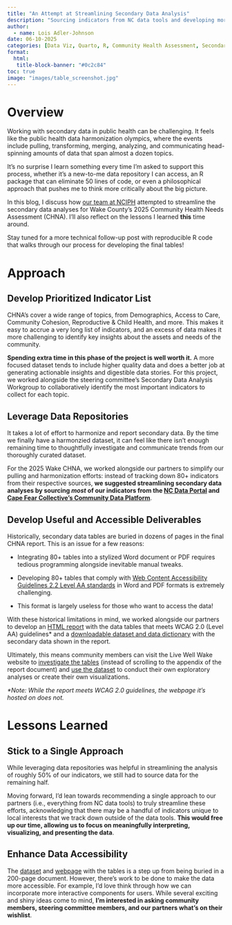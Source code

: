 ```yaml
---
title: "An Attempt at Streamlining Secondary Data Analysis"
description: "Sourcing indicators from NC data tools and developing more accessible summary tables for the 2025 Wake County CHNA."
author:
  - name: Lois Adler-Johnson
date: 06-10-2025
categories: [Data Viz, Quarto, R, Community Health Assessment, Secondary Data, Data Analysis]
format: 
  html:
   title-block-banner: "#0c2c84"
toc: true
image: "images/table_screenshot.jpg"
---
```


# Overview

Working with secondary data in public health can be challenging. It feels like the public health data harmonization olympics, where the events include pulling, transforming, merging, analyzing, and communicating head-spinning amounts of data that span almost a dozen topics.

It's no surprise I learn something every time I'm asked to support this process, whether it's a new-to-me data repository I can access, an R package that can eliminate 50 lines of code, or even a philosophical approach that pushes me to think more critically about the big picture.

In this blog, I discuss how [our team at NCIPH](https://sph.unc.edu/nciph/ta/) attempted to streamline the secondary data analyses for Wake County's 2025 Community Health Needs Assessment (CHNA). I'll also reflect on the lessons I learned **this** time around.

Stay tuned for a more technical follow-up post with reproducible R code that walks through our process for developing the final tables!

# Approach

## Develop Prioritized Indicator List {#indicator-list}

CHNA's cover a wide range of topics, from Demographics, Access to Care, Community Cohesion, Reproductive & Child Health, and more. This makes it easy to accrue a very long list of indicators, and an excess of data makes it more challenging to identify key insights about the assets and needs of the community.

**Spending extra time in this phase of the project is well worth it.** A more focused dataset tends to include higher quality data and does a better job at generating actionable insights and digestible data stories. For this project, we worked alongside the steering committee's Secondary Data Analysis Workgroup to collaboratively identify the most important indicators to collect for each topic.

## Leverage Data Repositories

It takes a lot of effort to harmonize and report secondary data. By the time we finally have a harmonzied dataset, it can feel like there isn't enough remaining time to thoughtfully investigate and communicate trends from our thoroughly curated dataset.

For the 2025 Wake CHNA, we worked alongside our partners to simplify our pulling and harmonization efforts: instead of tracking down 80+ indicators from their respective sources, **we suggested streamlining secondary data analyses by sourcing *most* of our indicators from the [NC Data Portal](https://ncdataportal.org/) and [Cape Fear Collective’s Community Data Platform](https://healthycommunitiesnc.org/community-data)**.

## Develop Useful and Accessible Deliverables

Historically, secondary data tables are buried in dozens of pages in the final CHNA report. This is an issue for a few reasons:

-   Integrating 80+ tables into a stylized Word document or PDF requires tedious programming alongside inevitable manual tweaks.

-   Developing 80+ tables that comply with [Web Content Accessibility Guidelines 2.2 Level AA standards](https://www.w3.org/TR/WCAG22/) in Word and PDF formats is extremely challenging.

-   This format is largely useless for those who want to access the data!

With these historical limitations in mind, we worked alongside our partners to develop an [HTML report](https://livewellwake.org/priorities/) with the data tables that meets WCAG 2.0 (Level AA) guidelines\* and a [downloadable dataset and data dictionary](https://docs.google.com/spreadsheets/d/1xOPjVWS8V2dPsNLEBXAe9KG9NQtau7qMNFX5kShiwso/edit?usp=sharing) with the secondary data shown in the report.

Ultimately, this means community members can visit the Live Well Wake website to [investigate the tables](https://livewellwake.org/priorities/) (instead of scrolling to the appendix of the report document) and [use the dataset](https://docs.google.com/spreadsheets/d/1xOPjVWS8V2dPsNLEBXAe9KG9NQtau7qMNFX5kShiwso/edit?usp=sharing) to conduct their own exploratory analyses or create their own visualizations.

*\*Note: While the report meets WCAG 2.0 guidelines, the webpage it's hosted on does not.*

# Lessons Learned

## Stick to a Single Approach

While leveraging data repositories was helpful in streamlining the analysis of roughly 50% of our indicators, we still had to source data for the remaining half.

Moving forward, I'd lean towards recommending a single approach to our partners (i.e., everything from NC data tools) to truly streamline these efforts, acknowledging that there may be a handful of indicators unique to local interests that we track down outside of the data tools. **This would free up our time, allowing us to focus on meaningfully interpreting, visualizing, and presenting the data**.

## Enhance Data Accessibility

The [dataset](https://docs.google.com/spreadsheets/d/1xOPjVWS8V2dPsNLEBXAe9KG9NQtau7qMNFX5kShiwso/edit?usp=sharing) and [webpage](https://livewellwake.org/priorities/) with the tables is a step up from being buried in a 200-page document. However, there's work to be done to make the data more accessible. For example, I'd love think through how we can incorporate more interactive components for users. While several exciting and shiny ideas come to mind, **I'm interested in asking community members, steering committee members, and our partners what's on their wishlist**.
